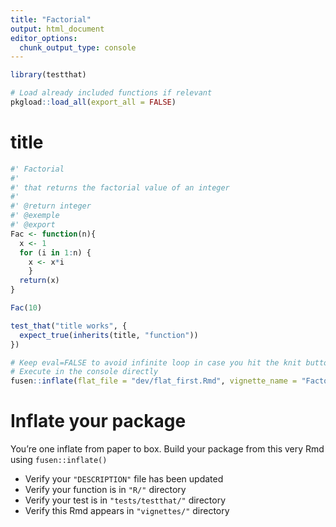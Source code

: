 ```yaml
---
title: "Factorial"
output: html_document
editor_options: 
  chunk_output_type: console
---
```


<!-- Run this 'development' chunk -->
<!-- Store every call to library() that you need to explore your functions -->

```r
library(testthat)
```

<!--
 You need to run the 'description' chunk in the '0-dev_history.Rmd' file before continuing your code there.

If it is the first time you use {fusen}, after 'description', you can directly run the last chunk of the present file with inflate() inside.
--> 

```r
# Load already included functions if relevant
pkgload::load_all(export_all = FALSE)
```
# title
    
```r
#' Factorial
#' 
#' that returns the factorial value of an integer
#' 
#' @return integer
#' @exemple
#' @export
Fac <- function(n){
  x <- 1
  for (i in 1:n) {
    x <- x*i
    }
  return(x)
}
```
  
```r
Fac(10)
```
  
```r
test_that("title works", {
  expect_true(inherits(title, "function")) 
})
```
  


```r
# Keep eval=FALSE to avoid infinite loop in case you hit the knit button
# Execute in the console directly
fusen::inflate(flat_file = "dev/flat_first.Rmd", vignette_name = "Factorial")
```


# Inflate your package

You're one inflate from paper to box.
Build your package from this very Rmd using `fusen::inflate()`

- Verify your `"DESCRIPTION"` file has been updated
- Verify your function is in `"R/"` directory
- Verify your test is in `"tests/testthat/"` directory
- Verify this Rmd appears in `"vignettes/"` directory
